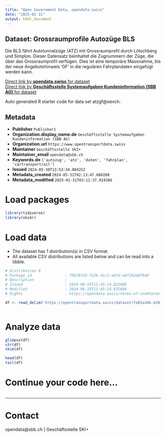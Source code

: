 ```yaml
---
title: "Open Government Data, opendata.swiss"
date: "2025-01-31"
output: html_document
---
```


## Dataset: Grossraumprofile Autozüge BLS

Die BLS fährt Autotunnelzüge (ATZ) mit Grossraumprofil durch Lötschberg und Simplon. Dieser Datensatz beinhaltet die Zugnummern der Züge, die über das Grossraumprofil verfügen. Dies ist eine temporäre Massnahme, bis der neue Angebotshinweis 'GF' in die regulären Fahrplandaten eingefügt werden kann.

[Direct link by **opendata.swiss** for dataset](https://opendata.swiss/de/dataset/grossraumprofile-autozuge-bls)<br>
[Direct link by **Geschäftsstelle Systemaufgaben Kundeninformation (SBB AG)** for dataset](https://opentransportdata.swiss/dataset/atzgf)

Auto generated R starter code for data set atzgf@oevch.

## Metadata

- **Publisher** `Publisher1`
- **Organization.display_name.de** `Geschäftsstelle Systemaufgaben Kundeninformation (SBB AG)`
- **Organization.url** `https://www.opentransportdata.swiss`
- **Maintainer** `Geschäftsstelle SKI+`
- **Maintainer_email** `opendata@sbb.ch`
- **Keywords.de** `['autozug', 'atz', 'daten', 'fahrplan', 'cartransportrail']`
- **Issued** `2024-05-30T13:53:34.804252`
- **Metadata_created** `2024-05-31T02:13:47.689280`
- **Metadata_modified** `2025-01-31T03:11:37.919386`


# Load packages

```r

library(tidyverse)
library(skimr)

```

# Load data

-   The dataset has 1 distribution(s) in CSV format.
-   All available CSV distributions are listed below and can be read into a tibble.

```r

# Distribution 0
# Package_id               : 75b707d3-f22b-41c2-a67d-e8f292e8fbd4
# Description              : 
# Issued                   : 2024-06-19T11:45:14.832686
# Modified                 : 2024-06-19T11:45:14.832686
# Rights                   : https://opendata.swiss/terms-of-use#terms_by

df <- read_delim('https://opentransportdata.swiss/dataset/fe05a34b-b20f-4513-b3b5-482ab13ef5f3/resource/9403b9a3-ce7d-4983-a89f-076dbf232daa/download/gf_bls_2024.csv')



```

# Analyze data

```r

glimpse(df)
str(df)
skim(df)

head(df)
tail(df)

```

# Continue your code here...

```r

```

------------------------------------------------------------------------

# Contact

opendata@sbb.ch | Geschäftsstelle SKI+
